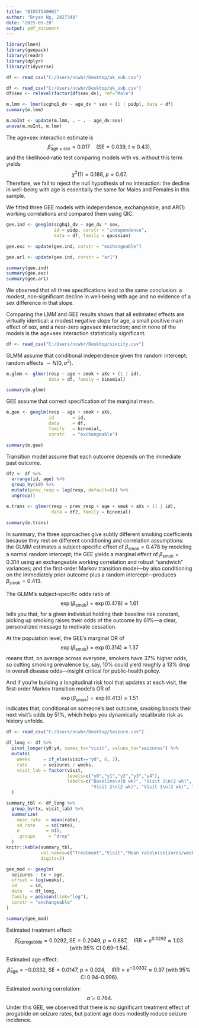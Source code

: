 ---
title: "BIOST540HW3"
author: "Bryan Ng, 2427348"
date: "2025-05-28"
output: pdf_document
---

```{r, warning=FALSE, include=FALSE}
library(lme4)
library(geepack)
library(readr)
library(dplyr)
library(tidyverse)
```

\section{Problme 1}

\subsection{a)}

```{r, warning=FALSE, include=FALSE}
df <- read_csv("C:/Users/ncwbr/Desktop/uk_sub.csv")
```

```{r, warning=FALSE, echo=FALSE}
df <- read_csv("C:/Users/ncwbr/Desktop/uk_sub.csv")
df$sex <- relevel(factor(df$sex_dv), ref="Male")

m.lmm <- lmer(scghq1_dv ~ age_dv * sex + (1 | pidp), data = df)
summary(m.lmm)

m.noInt <- update(m.lmm, . ~ . - age_dv:sex)
anova(m.noInt, m.lmm)
```

The age$\times$sex interaction estimate is 
$$
\hat\beta_{\mathrm{age}\times\mathrm{sex}} = 0.017 \quad (\mathrm{SE} = 0.039,\; t \approx 0.43),
$$
and the likelihood‐ratio test comparing models with vs.\ without this term yields
$$
\chi^2(1) = 0.186,\; p = 0.67.
$$
Therefore, we fail to reject the null hypothesis of no interaction: the decline in well-being with age is essentially the same for Males and Females in this sample.


\subsection{b)}

We fitted three GEE models with independence, exchangeable, and AR(1) working correlations and compared them using QIC.

```{r, warning=FALSE, echo=FALSE}
gee.ind <- geeglm(scghq1_dv ~ age_dv * sex,
                  id = pidp, corstr = "independence",
                  data = df, family = gaussian)

gee.exc <- update(gee.ind, corstr = "exchangeable")

gee.ar1 <- update(gee.ind, corstr = "ar1")

summary(gee.ind)
summary(gee.exc)
summary(gee.ar1)
```

We observed that all three specifications lead to the same conclusion: a modest, non‐significant decline in well‐being with age and no evidence of a sex difference in that slope.

\subsection{c)}

Comparing the LMM and GEE results shows that all estimated effects are virtually identical: a modest negative slope for age, a small positive main effect of sex, and a near-zero age$\times$sex interaction; and in none of the models is the age$\times$sex interaction statistically significant.

\section{Problem 2}

```{r, warning=FALSE, echo=FALSE}
df <- read_csv("C:/Users/ncwbr/Desktop/sixcity.csv")
```

GLMM assume that conditional independence given the random intercept; random effects $\sim N(0,\sigma^2)$.

```{r, warning=FALSE, echo=FALSE}
m.glmm <- glmer(resp ~ age + smok + aXs + (1 | id),
                data = df, family = binomial)

summary(m.glmm)
```

GEE assume that correct specification of the marginal mean.

```{r, warning=FALSE, echo=FALSE}
m.gee <- geeglm(resp ~ age + smok + aXs,
                id       = id,
                data     = df,
                family   = binomial,
                corstr   = "exchangeable")

summary(m.gee)
```

Transition model assume that each outcome depends on the immediate past outcome.

```{r, warning=FALSE, echo=FALSE}
df2 <- df %>%
  arrange(id, age) %>%
  group_by(id) %>%
  mutate(prev_resp = lag(resp, default=0)) %>%
  ungroup()

m.trans <- glmer(resp ~ prev_resp + age + smok + aXs + (1 | id),
                 data = df2, family = binomial)

summary(m.trans)
```

In summary, the three approaches give subtly different smoking coefficients because they rest on different conditioning and correlation assumptions: the GLMM estimates a subject‐specific effect of $\beta_{\mathrm{smok}} = 0.478$ by modeling a normal random intercept; the GEE yields a marginal effect of $\beta_{\mathrm{smok}} = 0.314$ using an exchangeable working correlation and robust “sandwich” variances; and the first‐order Markov transition model—by also conditioning on the immediately prior outcome plus a random intercept—produces $\beta_{\mathrm{smok}} = 0.413$. 

The GLMM’s subject‐specific odds ratio of 
$$
\exp(\beta_{\mathrm{smok}})=\exp(0.478)\approx1.61
$$
tells you that, for a given individual holding their baseline risk constant, picking up smoking raises their odds of the outcome by $61\%$—a clear, personalized message to motivate cessation.  

At the population level, the GEE’s marginal OR of 
$$
\exp(\beta_{\mathrm{smok}})=\exp(0.314)\approx1.37
$$
means that, on average across everyone, smokers have $37\%$ higher odds, so cutting smoking prevalence by, say, $10\%$ could yield roughly a $13\%$ drop in overall disease odds—insight critical for public‐health policy.  

And if you’re building a longitudinal risk tool that updates at each visit, the first‐order Markov transition model’s OR of 
$$
\exp(\beta_{\mathrm{smok}})=\exp(0.413)\approx1.51
$$
indicates that, conditional on someone’s last outcome, smoking boosts their next visit’s odds by $51\%$, which helps you dynamically recalibrate risk as history unfolds.

\section{Problem 3}

\subsection{a)}

\begin{table}[h]
\centering
\begin{tabular}{llrrr}
\hline
Treatment          & Visit               & Mean rate (seizures/week) &   SD &  N \\
\hline
\textbf{placebo}   & Baseline (8 wk)     &                       3.85 & 3.26 & 28 \\
placebo            & Visit 1 (2 wk)      &                       4.68 & 5.07 & 28 \\
placebo            & Visit 2 (2 wk)      &                       4.39 & 7.34 & 28 \\
placebo            & Visit 4 (2 wk)      &                       3.98 & 3.81 & 28 \\
\hline
\textbf{progabide} & Baseline (8 wk)     &                       3.95 & 3.50 & 31 \\
progabide          & Visit 1 (2 wk)      &                       4.29 & 9.12 & 31 \\
progabide          & Visit 2 (2 wk)      &                       4.21 & 5.93 & 31 \\
progabide          & Visit 3 (2 wk)      &                       4.06 & 6.95 & 31 \\
progabide          & Visit 4 (2 wk)      &                       3.35 & 5.63 & 31 \\
\hline
\end{tabular}
\caption{Seizure rates by treatment arm and visit}
\label{tab:seizure_rates}
\end{table}

\newpage

```{r, warning=FALSE, include=FALSE}
df <- read_csv("C:/Users/ncwbr/Desktop/Seizure.csv")
```

```{r, echo=FALSE, include=FALSE}
df_long <- df %>% 
  pivot_longer(y0:y4, names_to="visit", values_to="seizures") %>% 
  mutate(
    weeks     = if_else(visit=="y0", 8, 2),
    rate      = seizures / weeks,               
    visit_lab = factor(visit,
                       levels=c("y0","y1","y2","y3","y4"),
                       labels=c("Baseline\n(8 wk)", "Visit 1\n(2 wk)", 
                                "Visit 2\n(2 wk)", "Visit 3\n(2 wk)", "Visit 4\n(2 wk)"))
  )

summary_tbl <- df_long %>%
  group_by(tx, visit_lab) %>%
  summarize(
    mean_rate  = mean(rate),
    sd_rate    = sd(rate),
    n          = n(),
    .groups     = "drop"
  )
knitr::kable(summary_tbl,
             col.names=c("Treatment","Visit","Mean rate\n(seizures/week)","SD","N"),
             digits=2)
```


\subsection{b)}

```{r, echo=FALSE}
gee_mod <- geeglm(
  seizures ~ tx + age,
  offset = log(weeks),
  id     = id,
  data   = df_long,
  family = poisson(link="log"),
  corstr = "exchangeable"
)

summary(gee_mod)
```

Estimated treatment effect:
$$
\hat\beta_{\mathrm{txprogabide}} = 0.0292,\;
\mathrm{SE}=0.2049,\;
p=0.887,
\quad
\mathrm{IRR}=e^{0.0292}\approx1.03\;(\text{with} \ 95\%\;\mathrm{CI}\;0.69\text{–}1.54).
$$

Estimated age effect:
$$
\hat\beta_{\mathrm{age}} = -0.0332,\;
\mathrm{SE}=0.0147,\;
p=0.024,
\quad
\mathrm{IRR}=e^{-0.0332}\approx0.97\;(\text{with}\;95\%\;\mathrm{CI}\;0.94\text{–}0.996).
$$

Estimated working correlation:
$$
\hat\alpha = 0.764.
$$
Under this GEE, we observed that there is no significant treatment effect of progabide on seizure rates, but patient age does modestly reduce seizure incidence.

\clearpage
\appendix
\section{Appendix: R Code}


\begin{verbatim}

library(lme4)
library(geepack)
library(readr)
library(dplyr)
library(tidyverse)

#Problem 1 a)
df <- read_csv("C:/Users/ncwbr/Desktop/uk_sub.csv")
df$sex <- relevel(factor(df$sex_dv), ref="Male")

m.lmm <- lmer(scghq1_dv ~ age_dv * sex + (1 | pidp), data = df)
summary(m.lmm)

m.noInt <- update(m.lmm, . ~ . - age_dv:sex)
anova(m.noInt, m.lmm)

#Problem 1 b)

gee.ind <- geeglm(scghq1_dv ~ age_dv * sex,
                  id = pidp, corstr = "independence",
                  data = df, family = gaussian)

gee.exc <- update(gee.ind, corstr = "exchangeable")

gee.ar1 <- update(gee.ind, corstr = "ar1")

summary(gee.ind)
summary(gee.exc)
summary(gee.ar1)

#Problem 2

df <- read_csv("C:/Users/ncwbr/Desktop/sixcity.csv")
m.glmm <- glmer(resp ~ age + smok + aXs + (1 | id),
                data = df, family = binomial)

summary(m.glmm)
m.gee <- geeglm(resp ~ age + smok + aXs,
                id       = id,
                data     = df,
                family   = binomial,
                corstr   = "exchangeable")

summary(m.gee)
df2 <- df %>%
  arrange(id, age) %>%
  group_by(id) %>%
  mutate(prev_resp = lag(resp, default=0)) %>%
  ungroup()

m.trans <- glmer(resp ~ prev_resp + age + smok + aXs + (1 | id),
                 data = df2, family = binomial)

summary(m.trans)

#Problem 3 a)

df <- read_csv("C:/Users/ncwbr/Desktop/Seizure.csv")
df_long <- df %>% 
  pivot_longer(y0:y4, names_to="visit", values_to="seizures") %>% 
  mutate(
    weeks     = if_else(visit=="y0", 8, 2),
    rate      = seizures / weeks,               
    visit_lab = factor(visit,
                       levels=c("y0","y1","y2","y3","y4"),
                       labels=c("Baseline\n(8 wk)", "Visit 1\n(2 wk)", 
                                "Visit 2\n(2 wk)", "Visit 3\n(2 wk)", "Visit 4\n(2 wk)"))
  )

summary_tbl <- df_long %>%
  group_by(tx, visit_lab) %>%
  summarize(
    mean_rate  = mean(rate),
    sd_rate    = sd(rate),
    n          = n(),
    .groups     = "drop"
  )
knitr::kable(summary_tbl,
             col.names=c("Treatment","Visit","Mean rate\n(seizures/week)","SD","N"),
             digits=2)
             gee_mod <- geeglm(
  seizures ~ tx + age,
  offset = log(weeks),
  id     = id,
  data   = df_long,
  family = poisson(link="log"),
  corstr = "exchangeable"
)

summary(gee_mod)

\end{verbatim}
